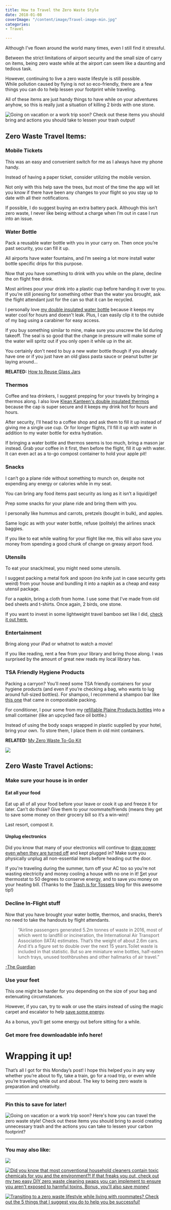 ```yaml
---
title: How to Travel the Zero Waste Style
date: 2018-01-08
coverImage: "/content/image/Travel-image-min.jpg"
categories:
- Travel

---
```

Although I’ve flown around the world many times, even I still find it stressful.

Between the strict limitations of airport security and the small size of carry on items, being zero waste while at the airport can seem like a daunting and tedious task.

However, continuing to live a zero waste lifestyle is still possible.  
While pollution caused by flying is not so eco-friendly, there are a few things you can do to help lessen your footprint while traveling.

All of these items are just handy things to have while on your adventures anyhow, so this is really just a situation of killing 2 birds with one stone.

![Going on vacation or a work trip soon? Check out these items you should bring and actions you should take to lessen your trash output!](images/Travel-image-min-1024x669.jpg)

## Zero Waste Travel Items:

### Mobile Tickets

This was an easy and convenient switch for me as I always have my phone handy.

Instead of having a paper ticket, consider utilizing the mobile version.

Not only with this help save the trees, but most of the time the app will let you know if there have been any changes to your flight so you stay up to date with all their notifications.

If possible, I do suggest buying an extra battery pack. Although this isn’t zero waste, I never like being without a charge when I’m out in case I run into an issue.

### Water Bottle

Pack a reusable water bottle with you in your carry on. Then once you’re past security, you can fill it up.

All airports have water fountains, and I’m seeing a lot more install water bottle specific drips for this purpose.

Now that you have something to drink with you while on the plane, decline the on flight free drink.

Most airlines pour your drink into a plastic cup before handing it over to you. If you’re still jonesing for something other than the water you brought, ask the flight attendant just for the can so that it can be recycled.

I personally love [my double insulated water bottle](https://earthhero.com/products/travel/klean-kanteen-reflect-stainless-steel-insulated-water-bottle-20oz/?ref=pforwords) because it keeps my water cool for hours and doesn't leak. Plus, I can easily clip it to the outside of my bag using a carabiner for easy access.

If you buy something similar to mine, make sure you unscrew the lid during takeoff. The seal is so good that the change in pressure will make some of the water will spritz out if you only open it while up in the air.

You certainly don't need to buy a new water bottle though if you already have one or if you just have an old glass pasta sauce or peanut butter jar laying around...

**RELATED:** [How to Reuse Glass Jars](https://pforwords.com/how-to-use-old-glass-jars/)

### Thermos

Coffee and tea drinkers, I suggest prepping for your travels by bringing a thermos along. I also love [Klean Kanteen's double insulated thermos](https://earthhero.com/products/travel/klean-kanteen-wide-insulated-coffee-mug-16oz/?ref=pforwords) because the cap is super secure and it keeps my drink hot for hours and hours.

After security, I'll head to a coffee shop and ask them to fill it up instead of giving me a single use cup. Or for longer flights, I'll fill it up with water in addition to my water bottle for extra hydration.

If bringing a water bottle and thermos seems is too much, bring a mason jar instead. Grab your coffee in it first, then before the flight, fill it up with water. It can even act as a to-go compost container to hold your apple pit!

### Snacks

I can’t go a plane ride without something to munch on, despite not expending any energy or calories while in my seat.

You can bring any food items past security as long as it isn’t a liquid/gel!

Prep some snacks for your plane ride and bring them with you.

I personally like hummus and carrots, pretzels (bought in bulk), and apples.

Same logic as with your water bottle, refuse (politely) the airlines snack baggies.

If you like to eat while waiting for your flight like me, this will also save you money from spending a good chunk of change on greasy airport food.

### Utensils

To eat your snack/meal, you might need some utensils.

I suggest packing a metal fork and spoon (no knife just in case security gets weird) from your house and bundling it into a napkin as a cheap and easy utensil package.

For a napkin, bring a cloth from home. I use some that I’ve made from old bed sheets and t-shirts. Once again, 2 birds, one stone.

If you want to invest in some lightweight travel bamboo set like I did, [check it out here.](https://earthhero.com/products/travel/to-go-ware-bamboo-utensil-set/?ref=pforwords)

### Entertainment

Bring along your iPad or whatnot to watch a movie!

If you like reading, rent a few from your library and bring those along. I was surprised by the amount of great new reads my local library has.

### TSA Friendly Hygiene Products

Packing a carryon? You’ll need some TSA friendly containers for your hygiene products (and even if you’re checking a bag, who wants to lug around full-sized bottles). For shampoo, I recommend a shampoo bar like [this one](https://meowmeowtweet.com/products/shampoo-bar-1) that came in compostable packing.

For conditioner, I pour some from my [refillable Plaine Products bottles](https://www.plaineproducts.com/ref/taylorapfromer/) into a small container (like an upcycled face oil bottle.)

Instead of using the body soaps wrapped in plastic supplied by your hotel, bring your own. To store them, I place them in old mint containers.

**RELATED:** [My Zero Waste To-Go Kit](https://pforwords.com/zero-waste-to-go-kit/)

![](images/Traveling-min-1-e1515362693934-1024x555.jpg)

## Zero Waste Travel Actions:

### Make sure your house is in order

#### Eat all your food

Eat up all of all your food before your leave or cook it up and freeze it for later. Can’t do those? Give them to your roommate/friends (means they get to save some money on their grocery bill so it’s a win-win)!

Last resort, compost it.

#### Unplug electronics

Did you know that many of your electronics will continue to [draw power even when they are turned off](https://www.nytimes.com/2016/05/08/science/just-how-much-power-do-your-electronics-use-when-they-are-off.html) and kept plugged in? Make sure you physically unplug all non-essential items before heading out the door.

If you're traveling during the summer, turn off your AC too so you’re not wasting electricity and money cooling a house with no one in it! [S](https://www.bounceenergy.com/articles/energy-efficiency/energy-efficiency-for-home-on-vacation)et your thermostat to 50 degrees to conserve energy, and to save you money on your heating bill. (Thanks to the [Trash is for Tossers](http://trashisfortossers.com/) blog for this awesome tip!)

### Decline In-Flight stuff

Now that you have brought your water bottle, thermos, and snacks, there’s no need to take the handouts by flight attendants.

> “Airline passengers generated 5.2m tonnes of waste in 2016, most of which went to landfill or incineration, the International Air Transport Association (IATA) estimates. That’s the weight of about 2.6m cars. And it’s a figure set to double over the next 15 years.Toilet waste is included in that statistic. But so are miniature wine bottles, half-eaten lunch trays, unused toothbrushes and other hallmarks of air travel.”

[\-The Guardian](https://www.theguardian.com/sustainable-business/2017/apr/01/airline-food-waste-landfill-incineration-airports-recycling-iberia-qantas-united-virgin)

### Use your feet

This one might be harder for you depending on the size of your bag and extenuating circumstances.

However, if you can, try to walk or use the stairs instead of using the magic carpet and escalator to help [save some energy](http://www.slate.com/articles/health_and_science/the_green_lantern/2010/08/escalators_vs_elevators.html).

As a bonus, you’ll get some energy out before sitting for a while.

### Get more free downloadable info here!

# Wrapping it up!

That’s all I got for this Monday’s post! I hope this helped you in any way whether you’re about to fly, take a train, go for a road trip, or even while you’re traveling while out and about. The key to being zero waste is preparation and creativity.

---

### Pin this to save for later!

![Going on vacation or a work trip soon? Here's how you can travel the zero waste style! Check out these items you should bring to avoid creating unnecessary trash and the actions you can take to lessen your carbon footprint?](images/travel-updated-min-684x1024.png)

---

### You may also like:

[![](images/to-go-kit-min-684x1024.png)](https://pforwords.com/how-to-travel-the-zero-waste-style)

[![Did you know that most conventional household cleaners contain toxic chemicals for you and the environment?! If that freaks you out, check out my two easy DIY zero waste cleaning swaps you can implement to ensure you aren't exposed to harmful toxins. Bonus, you'll also save money!](images/Cleaners-min-1-684x1024.png)](https://pforwords.com/zero-waste-cleaning-swaps/)

[![Transiting to a zero waste lifestyle while living with roommates? Check out the 5 things that I suggest you do to help you be successful!](images/Roommates-1-min-684x1024.png)](https://pforwords.com/living-zero-waste-with-roommates/)